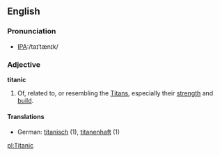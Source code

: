 ==English==

===Pronunciation===
*[[w:International Phonetic Alphabet|IPA]]:/taɪˈtænɪk/

===Adjective===
'''titanic'''
# Of, related to, or resembling the [[Titan]]s, especially their [[strength]] and [[build]].

====Translations====
*German: [[titanisch]] (1), [[titanenhaft]] (1)

[[pl:Titanic]]